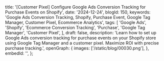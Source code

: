   title: '[Customer Pixel] Configure Google Ads Conversion Tracking for Purchase Events on Shopify',
  date: '2024-12-24',
  blogId: 150,
  keywords:
    'Google Ads Conversion Tracking, Shopify, Purchase Event, Google Tag Manager, Customer Pixel, Ecommerce Analytics',
  tags: [
    'Google Ads',
    'Shopify',
    'Ecommerce Conversion Tracking',
    'Purchase',
    'Google Tag Manager',
    'Customer Pixel',
  ],
  draft: false,
  description:
    'Learn how to set up Google Ads conversion tracking for purchase events on your Shopify store using Google Tag Manager and a customer pixel. Maximize ROI with precise purchase tracking.',
  openGraph: {
    images: ['/static/blog/00030.png'],
  },
  embedId: '',
};

<BlogHeader metadata={metadata} />

<DataLayerCodeBlock fileName="purchase.js" />
